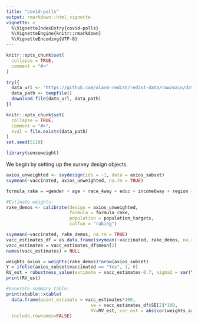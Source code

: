 ```yaml
---
title: "covid-polls"
output: rmarkdown::html_vignette
vignette: >
  %\VignetteIndexEntry{covid-polls}
  %\VignetteEngine{knitr::rmarkdown}
  %\VignetteEncoding{UTF-8}
---
```


```r
knitr::opts_chunk$set(
  collapse = TRUE,
  comment = "#>"
)
```

```r
try({
  data_url <- "https://github.com/alarm-redist/redist-data/raw/main/data/king_county.rds"
  data_path <- tempfile()
  download.file(data_url, data_path)
})

knitr::opts_chunk$set(
  collapse = TRUE,
  comment = "#>",
  eval = file.exists(data_path)
)
set.seed(5118)
```

```r
library(senseweight)
```

We begin by setting up the survey design objects.
```r
axios_unweighted <- svydesign(ids = ~1, data = axios_subset)
svymean(~vaccinated, axios_unweighted, na.rm = TRUE)

formula_rake = ~gender + age + race_4way + educ + income6way + region + metro 

#Estimate weights:
rake_demos <- calibrate(design = axios_unweighted,
                        formula = formula_rake,
                        population = population_targets,
                        calfun = "raking")

svymean(~vaccinated, rake_demos, na.rm = TRUE)
vacc_estimates_df = as.data.frame(svymean(~vaccinated, rake_demos, na.rm = TRUE))
vacc_estimates = vacc_estimates_df$mean[2]
names(vacc_estimates) = NULL

```

```r
weights_axios = weights(rake_demos)*nrow(axios_subset)
Y = ifelse(axios_subset$vaccinated == "Yes", 1, 0)
RV_est = robustness_value(estimate = vacc_estimates-0.7, sigma2 = var(Y), weights = weights_axios)
print(RV_est)
```


```r
#Generate summary table:
print(xtable::xtable(
  data.frame(point_estimate = vacc_estimates*100, 
                                se = vacc_estimates_df$SE[2]*100,
                                RV=RV_est, cor_est = abs(cor(weights_axios,Y)))),
  include.rownames=FALSE)
```